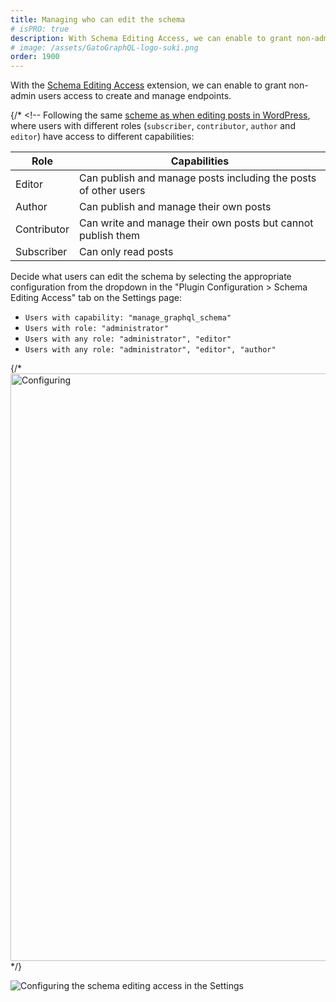 ```yaml
---
title: Managing who can edit the schema
# isPRO: true
description: With Schema Editing Access, we can enable to grant non-admin users access to create and manage endpoints.
# image: /assets/GatoGraphQL-logo-suki.png
order: 1900
---
```


With the [Schema Editing Access](/extensions-reference/schema-editing-access) extension, we can enable to grant non-admin users access to create and manage endpoints.

{/* <!-- Following the same <a href="https://wordpress.org/support/article/roles-and-capabilities/#summary-of-roles" target="_blank">scheme as when editing posts in WordPress</a>, where users with different roles (`subscriber`, `contributor`, `author` and `editor`) have access to different capabilities:

| Role | Capabilities |
| --- | --- |
| Editor | Can publish and manage posts including the posts of other users |
| Author | Can publish and manage their own posts |
| Contributor | Can write and manage their own posts but cannot publish them |
| Subscriber | Can only read posts | --> */}

Decide what users can edit the schema by selecting the appropriate configuration from the dropdown in the "Plugin Configuration > Schema Editing Access" tab on the Settings page:

- `Users with capability: "manage_graphql_schema"`
- `Users with role: "administrator"`
- `Users with any role: "administrator", "editor"`
- `Users with any role: "administrator", "editor", "author"`

{/* <Image
  src=/assets/guides/upstream-pro/settings-schema-editing-access.png
  width="1024"
  height="940"
  alt=Configuring the schema editing access in the Settings
  caption=Configuring the schema editing access in the Settings
/> */}

![Configuring the schema editing access in the Settings](/assets/guides/upstream-pro/settings-schema-editing-access.png)
